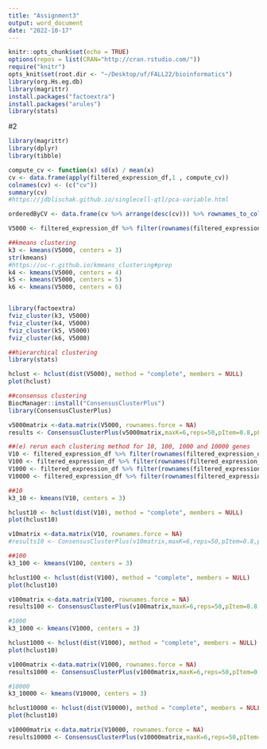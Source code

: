 ```yaml
---
title: "Assignment3"
output: word_document
date: "2022-10-17"
---
```


```r
knitr::opts_chunk$set(echo = TRUE)
options(repos = list(CRAN="http://cran.rstudio.com/"))
require("knitr")
opts_knit$set(root.dir <- "~/Desktop/uf/FALL22/bioinformatics")
library(org.Hs.eg.db) 
library(magrittr)
install.packages("factoextra")
install.packages("arules")
library(stats)
```

#2
```r
library(magrittr)
library(dplyr) 
library(tibble)

compute_cv <- function(x) sd(x) / mean(x)
cv <- data.frame(apply(filtered_expression_df,1 , compute_cv))
colnames(cv) <- (c("cv"))
summary(cv)
#https://jdblischak.github.io/singlecell-qtl/pca-variable.html

orderedByCV <- data.frame(cv %>% arrange(desc(cv))) %>% rownames_to_column('gene')

V5000 <- filtered_expression_df %>% filter(rownames(filtered_expression_df) %in% (orderedByCV[0:5000,1]))#5000 most variable genes

##kmeans clustering
k3 <- kmeans(V5000, centers = 3)
str(kmeans)
#https://uc-r.github.io/kmeans_clustering#prep
k4 <- kmeans(V5000, centers = 4)
k5 <- kmeans(V5000, centers = 5)
k6 <- kmeans(V5000, centers = 6)


library(factoextra)
fviz_cluster(k3, V5000)
fviz_cluster(k4, V5000)
fviz_cluster(k5, V5000)
fviz_cluster(k6, V5000)

##hierarchical clustering
library(stats)

hclust <- hclust(dist(V5000), method = "complete", members = NULL)
plot(hclust)

##consensus clustering 
BiocManager::install("ConsensusClusterPlus")
library(ConsensusClusterPlus)

v5000matrix <-data.matrix(V5000, rownames.force = NA)
results <- ConsensusClusterPlus(v5000matrix,maxK=6,reps=50,pItem=0.8,pFeature=1,title='title',clusterAlg="hc",distance="pearson",plot="screen")
```
```r
##(e) rerun each clustering method for 10, 100, 1000 and 10000 genes
V10 <- filtered_expression_df %>% filter(rownames(filtered_expression_df) %in% (orderedByCV[0:10,1]))
V100 <- filtered_expression_df %>% filter(rownames(filtered_expression_df) %in% (orderedByCV[0:100,1]))
V1000 <- filtered_expression_df %>% filter(rownames(filtered_expression_df) %in% (orderedByCV[0:1000,1]))
V10000 <- filtered_expression_df %>% filter(rownames(filtered_expression_df) %in% (orderedByCV[0:10000,1]))

##10
k3_10 <- kmeans(V10, centers = 3)

hclust10 <- hclust(dist(V10), method = "complete", members = NULL)
plot(hclust10)

v10matrix <-data.matrix(V10, rownames.force = NA)
#results10 <- ConsensusClusterPlus(v10matrix,maxK=6,reps=50,pItem=0.8,pFeature=1,title='title',clusterAlg="hc",distance="pearson",plot="screen") # returns error 'the standard deviation is zeroError in hclust(this_dist, method = innerLinkage) : 
```
```r
##100
k3_100 <- kmeans(V100, centers = 3)

hclust100 <- hclust(dist(V100), method = "complete", members = NULL)
plot(hclust10)

v100matrix <-data.matrix(V100, rownames.force = NA)
results100 <- ConsensusClusterPlus(v100matrix,maxK=6,reps=50,pItem=0.8,pFeature=1,title='title',clusterAlg="hc",distance="pearson",plot="screen")
```

```r
#1000
k3_1000 <- kmeans(V1000, centers = 3)

hclust1000 <- hclust(dist(V1000), method = "complete", members = NULL)
plot(hclust10)

v1000matrix <-data.matrix(V1000, rownames.force = NA)
results1000 <- ConsensusClusterPlus(v1000matrix,maxK=6,reps=50,pItem=0.8,pFeature=1,title='title',clusterAlg="hc",distance="pearson",plot="screen")
```
```r
#10000
k3_10000 <- kmeans(V10000, centers = 3)

hclust10000 <- hclust(dist(V10000), method = "complete", members = NULL)
plot(hclust10)

v10000matrix <-data.matrix(V10000, rownames.force = NA)
results10000 <- ConsensusClusterPlus(v10000matrix,maxK=6,reps=50,pItem=0.8,pFeature=1,title='title',clusterAlg="hc",distance="pearson",plot="screen")
```




